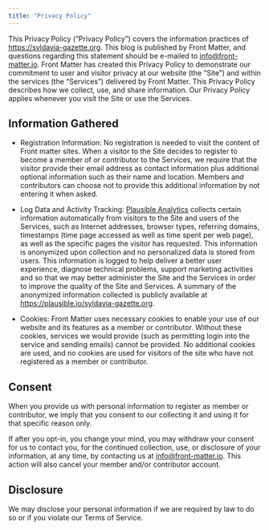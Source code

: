 ```yaml
---
title: "Privacy Policy"
---
```


This Privacy Policy ("Privacy Policy") covers the information practices of <https://syldavia-gazette.org>. This blog is published by Front Matter, and questions regarding this statement should be e-mailed to <info@front-matter.io>. Front Matter has created this Privacy Policy to demonstrate our commitment to user and visitor privacy at our website (the "Site") and within the services (the "Services") delivered by Front Matter. This Privacy Policy describes how we collect, use, and share information. Our Privacy Policy applies whenever you visit the Site or use the Services.

## Information Gathered

* Registration Information: No registration is needed to visit the content of Front matter sites. When a visitor to the Site decides to register to become a member of or contributor to the Services, we require that the visitor provide their email address as contact information plus additional optional information such as their name and location. Members and contributors can choose not to provide this additional information by not entering it when asked.

* Log Data and Activity Tracking: [Plausible Analytics](https://plausible.io) collects certain information automatically from visitors to the Site and users of the Services, such as Internet addresses, browser types, referring domains, timestamps (time page accessed as well as time spent per web page), as well as the specific pages the visitor has requested. This information is anonymized upon collection and no personalized data is stored from users. This information is logged to help deliver a better user experience, diagnose technical problems, support marketing activities and so that we may better administer the Site and the Services in order to improve the quality of the Site and Services. A summary of the anonymized information collected is publicly available at <https://plausible.io/syldavia-gazette.org>.

* Cookies: Front Matter uses necessary cookies to enable your use of our website and its features as a member or contributor. Without these cookies, services we would provide (such as permitting login into the service and sending emails) cannot be provided. No additional cookies are used, and no cookies are used for visitors of the site who have not registered as a member or contributor.

## Consent

When you provide us with personal information to register as member or contributor, we imply that you consent to our collecting it and using it for that specific reason only.

If after you opt-in, you change your mind, you may withdraw your consent for us to contact you, for the continued collection, use, or disclosure of your information, at any time, by contacting us at <info@front-matter.io>. This action will also cancel your member and/or contributor account.

## Disclosure

We may disclose your personal information if we are required by law to do so or if you violate our Terms of Service.
